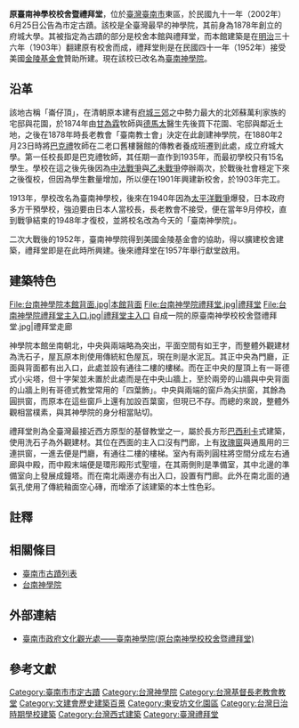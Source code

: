 {{coord|22.988531|120.213953|display=title}} 
{{tw monument
|name=原臺南神學校校舍暨禮拜堂
|formername=
|image=台南神學院.JPG
|imagename=本館的正面
|othername=
|formalname=
|level=直轄市定古蹟
|class=
|time='''本館：'''<br>{{flagicon|Empire of Japan}} 日本明治三十六年（1903年）<br>'''禮拜堂：'''<br>{{flagicon|ROC}}民國四十六年 （1957年）
|location={{TWN}}臺南市東區東門路一段117號<br>（主入口在新樓街）
|open=
|cost=
|website=[http://www.ttcs.org.tw/ www.ttcs.org.tw]
|reg_url=https://nchdb.boch.gov.tw/assets/overview/monument/20020625000002
}}
'''原臺南神學校校舍暨禮拜堂'''，位於[[臺灣|臺灣]][[臺南市|臺南市]]東區，於民國九十一年（2002年）6月25日公告為市定古蹟{{r|文}}。該校是全臺灣最早的神學院，其前身為1878年創立的府城大學{{r|王}}。其被指定為古蹟的部分是校舍本館與禮拜堂，而本館建築是在[[明治|明治]]三十六年（1903年）翻建原有校舍而成，禮拜堂則是在民國四十一年（1952年）接受美國[[金陵基金會|金陵基金會]]贊助所建{{r|王}}。現在該校已改名為[[臺南神學院|臺南神學院]]。

==沿革==
該地古稱「崙仔頂」，在清朝原本建有[[府城三郊|府城三郊]]之中勢力最大的北郊蘇萬利家族的宅邸與花園，於1874年由[[甘為霖_(牧師)|甘為霖]]牧師與[[德馬太|德馬太]]醫生先後買下花園、宅邸與鄰近土地，之後在1878年時長老教會「臺南教士會」決定在此創建神學院，在1880年2月23日時將[[巴克禮|巴克禮]]牧師在二老口{{NoteTag|1=二老口街在今[[臺灣府城隍廟|臺灣府城隍廟]]左側不遠處{{r|王}}。}}舊樓醫館的傳教者養成班遷到此處，成立府城大學{{r|王}}。第一任校長即是巴克禮牧師，其任期一直作到1935年，而最初學校只有15名學生{{r|王}}。學校在這之後先後因為[[中法戰爭|中法戰爭]]與[[乙未戰爭|乙未戰爭]]停辦兩次，於戰後社會穩定下來之後復校，但因為學生數量增加{{r|王}}，所以便在1901年興建新校舍，於1903年完工{{r|傅}}。

1913年，學校改名為臺南神學校，後來在1940年因為[[太平洋戰爭|太平洋戰爭]]爆發，日本政府多方干預學校，強迫要由日本人當校長，長老教會不接受，便在當年9月停校，直到戰爭結束的1948年才復校，並將校名改為今天的「臺南神學院」{{r|王}}。

二次大戰後的1952年，臺南神學院得到美國金陵基金會的協助，得以擴建校舍建築，禮拜堂即是在此時所興建{{r|王}}。後來禮拜堂在1957年舉行獻堂啟用{{r|傅}}。

==建築特色==
<gallery mode="packed" heights="180">
File:台南神學院本館背面.jpg|本館背面
File:台南神學院禮拜堂.jpg|禮拜堂
File:台南神學院禮拜堂主入口.jpg|禮拜堂主入口
自成一院的原臺南神學校校舍暨禮拜堂.jpg|禮拜堂走廊
</gallery>
神學院本館坐南朝北，中央與兩端略為突出{{r|傅}}，平面空間有如王字，而整體外觀建材為洗石子{{r|王}}，屋瓦原本則使用傳統紅色屋瓦，現在則是水泥瓦{{r|遠}}。其正中央為門廳，正面與背面都有出入口，此處並設有通往二樓的樓梯{{r|傅}}。而在正中央的屋頂上有一哥德式小尖塔，但十字架並未置於此處而是在中央山牆上，至於兩旁的山牆與中央背面的山牆上則有哥德式教堂常用的「四葉飾」{{r|王}}。中央與兩端的窗戶為尖拱窗{{r|遠}}，其餘為圓拱窗，而原本在這些窗戶上還有加設百葉窗，但現已不存{{r|傅}}。而總的來說，整體外觀相當樸素，與其神學院的身分相當貼切{{r|遠}}。

禮拜堂則為全臺灣最接近西方原型的基督教堂之一，屬於長方形[[巴西利卡|巴西利卡]]式建築，使用洗石子為外觀建材{{r|傅}}。其位在西面的主入口沒有門廊，上有[[玫瑰窗|玫瑰窗]]與通風用的三連拱窗，一進去便是門廳，有通往二樓的樓梯{{r|傅}}。室內有兩列圓柱將空間分成左右通廊與中殿，而中殿末端便是環形殿形式聖壇，在其兩側則是準備室，其中北邊的準備室向上發展成鐘塔{{r|傅}}。而在南北兩邊亦有出入口，設置有門廊{{r|傅}}。此外在南北面的通氣孔使用了傳統釉面空心磚，而增添了該建築的本土性色彩{{r|傅}}。

==註釋==
{{NoteFoot}}

==相關條目==
*[[臺南市古蹟列表|臺南市古蹟列表]]
*[[台南神學院|台南神學院]]

==外部連結==
*[https://www.twtainan.net/zh-tw/attractions/detail/780 臺南市政府文化觀光處——臺南神學院(原台南神學校校舍暨禮拜堂)] {{Wayback|url=https://www.twtainan.net/zh-tw/attractions/detail/780 |date=20201027124642 }}

==參考文獻==
{{reflist|refs=
<ref name="文">{{cite web |title=原臺南神學校校舍暨禮拜堂 |url=https://nchdb.boch.gov.tw/assets/advanceSearch/monument/20020625000002 |publisher=文化部文化資產局 |access-date=2019-01-15 |archive-date=2020-07-17 |archive-url=https://web.archive.org/web/20200717083849/https://nchdb.boch.gov.tw/assets/advanceSearch/monument/20020625000002 |dead-url=no }}</ref>
<ref name="王">{{cite book |author=王浩一 |title=黑瓦與老樹 |publisher=心靈工坊文化 |location=台北市 |isbn=978-986-80248-3-0 |pages=200－207頁 |date=2010-08 }}</ref>
<ref name="傅">{{cite book |author=傅朝卿 |title=台南市古蹟與歷史建築總覽 |publisher=台灣建築與文化資產出版社 |location=台南市 |isbn=957-30880-4-5 |pages=196、197、206、207頁|date=2001-11 }}</ref>
<ref name="遠">{{cite book |author=遠流台灣館 |title=台南歷史深度旅遊 |date=2003-02-01 |publisher=遠流出版社 |location=台北市 |isbn=957-30880-4-5 |pages=228頁 }}</ref>
}}
{{臺南市古蹟}}
{{台灣直轄市定古蹟}}
{{臺灣歷史建築百景}}
[[Category:臺南市市定古蹟|Category:臺南市市定古蹟]]
[[Category:台灣神學院|Category:台灣神學院]]
[[Category:台灣基督長老教會教堂|Category:台灣基督長老教會教堂]]
[[Category:文建會歷史建築百景|Category:文建會歷史建築百景]]
[[Category:東安坊文化園區|Category:東安坊文化園區]]
[[Category:台灣日治時期學校建築|Category:台灣日治時期學校建築]]
[[Category:台灣西式建築|Category:台灣西式建築]]
[[Category:臺灣禮拜堂|Category:臺灣禮拜堂]]